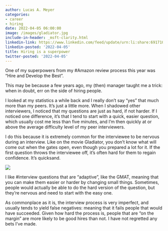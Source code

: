 ```yaml
---
author: Lucas A. Meyer
categories:
- career
- hiring
date: 2022-04-05 06:00:00
image: /images/gladiator.jpg
include-in-header: _msft-clarity.html
linkedin-link: https://www.linkedin.com/feed/update/urn:li:share:6917105322906005506
linkedin-posted: '2022-04-05'
title: Hiring is a superpower
twitter-posted: '2022-04-05'
---
```

One of my superpowers from my #Amazon review process this year was "Hire and Develop the Best". 

This may be because a few years ago, my (then) manager taught me a trick: when in doubt, err on the side of hiring people. 

I looked at my statistics a while back and I really don't say "yes" that much more than my peers. It's just a little more. When I shadowed other interviewers, I noticed that my questions are just as hard, if not harder.  If I noticed one difference, it's that I tend to start with a quick, easier question, which usually cost me less than five minutes, and I'm then quickly at or above the average difficulty level of my peer interviewers. 

I do this because it is extremely common for the interviewee to be nervous during an interview. Like on the movie Gladiator, you don't know what will come out when the gates open, even though you prepared a lot for it. If the first question throws the interviewee off, it's often hard for them to regain confidence. It's quicksand.

![](/images/gladiator.jpg)

I like #interview questions that are "adaptive", like the GMAT, meaning that you can make them easier or harder by changing small things. Sometimes, people would actually be able to do the hard version of the question, but they're nervous and need to start with the easy one.

As commonplace as it is, the interview process is very imperfect, and usually tends to yield false negatives: meaning that it fails people that would have succeeded. Given how hard the process is, people that are "on the margin" are more likely to be good hires than not. I have not regretted any bets I've made.
